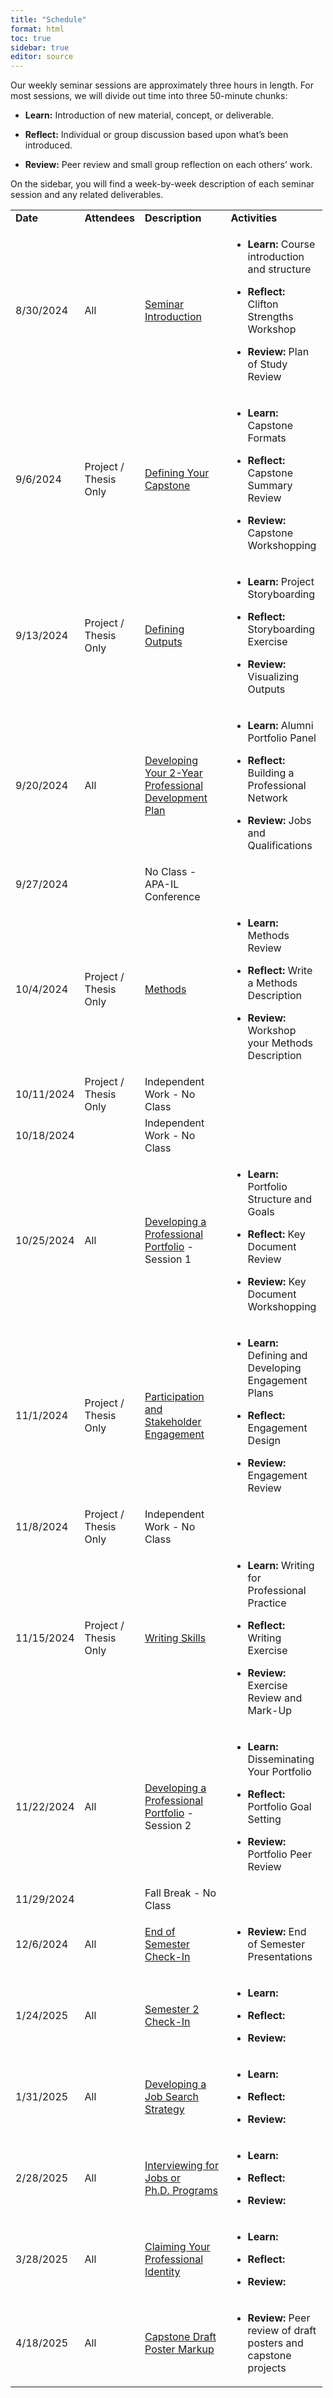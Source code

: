 ```yaml
---
title: "Schedule"
format: html
toc: true
sidebar: true
editor: source
---
```


Our weekly seminar sessions are approximately three hours in length. For most sessions, we will divide out time into three 50-minute chunks:

-   **Learn:** Introduction of new material, concept, or deliverable.

-   **Reflect:** Individual or group discussion based upon what's been introduced.

-   **Review:** Peer review and small group reflection on each others' work.

On the sidebar, you will find a week-by-week description of each seminar session and any related deliverables.

+------------+-----------------------+--------------------------------------------------------------------------------+--------------------------------------------------------------------+
| **Date**   | **Attendees**         | **Description**                                                                | **Activities**                                                     |
+------------+-----------------------+--------------------------------------------------------------------------------+--------------------------------------------------------------------+
| 8/30/2024  | All                   | [Seminar Introduction](01_Introduction.qmd)                                    | -   **Learn:** Course introduction and structure                   |
|            |                       |                                                                                |                                                                    |
|            |                       |                                                                                | -   **Reflect:** Clifton Strengths Workshop                        |
|            |                       |                                                                                |                                                                    |
|            |                       |                                                                                | -   **Review:** Plan of Study Review                               |
+------------+-----------------------+--------------------------------------------------------------------------------+--------------------------------------------------------------------+
| 9/6/2024   | Project / Thesis Only | [Defining Your Capstone](02_Defining.qmd)                                      | -   **Learn:** Capstone Formats                                    |
|            |                       |                                                                                |                                                                    |
|            |                       |                                                                                | -   **Reflect:** Capstone Summary Review                           |
|            |                       |                                                                                |                                                                    |
|            |                       |                                                                                | -   **Review:** Capstone Workshopping                              |
+------------+-----------------------+--------------------------------------------------------------------------------+--------------------------------------------------------------------+
| 9/13/2024  | Project / Thesis Only | [Defining Outputs](03_Outputs.qmd)                                             | -   **Learn:** Project Storyboarding                               |
|            |                       |                                                                                |                                                                    |
|            |                       |                                                                                | -   **Reflect:** Storyboarding Exercise                            |
|            |                       |                                                                                |                                                                    |
|            |                       |                                                                                | -   **Review:** Visualizing Outputs                                |
+------------+-----------------------+--------------------------------------------------------------------------------+--------------------------------------------------------------------+
| 9/20/2024  | All                   | [Developing Your 2-Year Professional Development Plan](04_DevelopmentPlan.qmd) | -   **Learn:** Alumni Portfolio Panel                              |
|            |                       |                                                                                |                                                                    |
|            |                       |                                                                                | -   **Reflect:** Building a Professional Network                   |
|            |                       |                                                                                |                                                                    |
|            |                       |                                                                                | -   **Review:** Jobs and Qualifications                            |
+------------+-----------------------+--------------------------------------------------------------------------------+--------------------------------------------------------------------+
| 9/27/2024  |                       | No Class - APA-IL Conference                                                   |                                                                    |
+------------+-----------------------+--------------------------------------------------------------------------------+--------------------------------------------------------------------+
| 10/4/2024  | Project / Thesis Only | [Methods](07_Methods.qmd)                                                      | -   **Learn:** Methods Review                                      |
|            |                       |                                                                                |                                                                    |
|            |                       |                                                                                | -   **Reflect:** Write a Methods Description                       |
|            |                       |                                                                                |                                                                    |
|            |                       |                                                                                | -   **Review:** Workshop your Methods Description                  |
+------------+-----------------------+--------------------------------------------------------------------------------+--------------------------------------------------------------------+
| 10/11/2024 | Project / Thesis Only | Independent Work - No Class                                                    |                                                                    |
+------------+-----------------------+--------------------------------------------------------------------------------+--------------------------------------------------------------------+
| 10/18/2024 |                       | Independent Work - No Class                                                    |                                                                    |
+------------+-----------------------+--------------------------------------------------------------------------------+--------------------------------------------------------------------+
| 10/25/2024 | All                   | [Developing a Professional Portfolio](09_Portfolio1.qmd) - Session 1           | -   **Learn:** Portfolio Structure and Goals                       |
|            |                       |                                                                                |                                                                    |
|            |                       |                                                                                | -   **Reflect:** Key Document Review                               |
|            |                       |                                                                                |                                                                    |
|            |                       |                                                                                | -   **Review:** Key Document Workshopping                          |
+------------+-----------------------+--------------------------------------------------------------------------------+--------------------------------------------------------------------+
| 11/1/2024  | Project / Thesis Only | [Participation and Stakeholder Engagement](10_Participation.qmd)               | -   **Learn:** Defining and Developing Engagement Plans            |
|            |                       |                                                                                |                                                                    |
|            |                       |                                                                                | -   **Reflect:** Engagement Design                                 |
|            |                       |                                                                                |                                                                    |
|            |                       |                                                                                | -   **Review:** Engagement Review                                  |
+------------+-----------------------+--------------------------------------------------------------------------------+--------------------------------------------------------------------+
| 11/8/2024  | Project / Thesis Only | Independent Work - No Class                                                    |                                                                    |
+------------+-----------------------+--------------------------------------------------------------------------------+--------------------------------------------------------------------+
| 11/15/2024 | Project / Thesis Only | [Writing Skills](12_WritingSkills.qmd)                                         | -   **Learn:** Writing for Professional Practice                   |
|            |                       |                                                                                |                                                                    |
|            |                       |                                                                                | -   **Reflect:** Writing Exercise                                  |
|            |                       |                                                                                |                                                                    |
|            |                       |                                                                                | -   **Review:** Exercise Review and Mark-Up                        |
+------------+-----------------------+--------------------------------------------------------------------------------+--------------------------------------------------------------------+
| 11/22/2024 | All                   | [Developing a Professional Portfolio](13_Portfolio2.qmd) - Session 2           | -   **Learn:** Disseminating Your Portfolio                        |
|            |                       |                                                                                |                                                                    |
|            |                       |                                                                                | -   **Reflect:** Portfolio Goal Setting                            |
|            |                       |                                                                                |                                                                    |
|            |                       |                                                                                | -   **Review:** Portfolio Peer Review                              |
+------------+-----------------------+--------------------------------------------------------------------------------+--------------------------------------------------------------------+
| 11/29/2024 |                       | Fall Break - No Class                                                          |                                                                    |
+------------+-----------------------+--------------------------------------------------------------------------------+--------------------------------------------------------------------+
| 12/6/2024  | All                   | [End of Semester Check-In](15_CheckIn.qmd)                                     | -   **Review:** End of Semester Presentations                      |
+------------+-----------------------+--------------------------------------------------------------------------------+--------------------------------------------------------------------+
| 1/24/2025  | All                   | [Semester 2 Check-In](16_CheckIn.qmd)                                          | -   **Learn:**                                                     |
|            |                       |                                                                                |                                                                    |
|            |                       |                                                                                | -   **Reflect:**                                                   |
|            |                       |                                                                                |                                                                    |
|            |                       |                                                                                | -   **Review:**                                                    |
+------------+-----------------------+--------------------------------------------------------------------------------+--------------------------------------------------------------------+
| 1/31/2025  | All                   | [Developing a Job Search Strategy](17_JobSearch.qmd)                           | -   **Learn:**                                                     |
|            |                       |                                                                                |                                                                    |
|            |                       |                                                                                | -   **Reflect:**                                                   |
|            |                       |                                                                                |                                                                    |
|            |                       |                                                                                | -   **Review:**                                                    |
+------------+-----------------------+--------------------------------------------------------------------------------+--------------------------------------------------------------------+
| 2/28/2025  | All                   | [Interviewing for Jobs or Ph.D. Programs](18_Interviewing.qmd)                 | -   **Learn:**                                                     |
|            |                       |                                                                                |                                                                    |
|            |                       |                                                                                | -   **Reflect:**                                                   |
|            |                       |                                                                                |                                                                    |
|            |                       |                                                                                | -   **Review:**                                                    |
+------------+-----------------------+--------------------------------------------------------------------------------+--------------------------------------------------------------------+
| 3/28/2025  | All                   | [Claiming Your Professional Identity](19_Identity.qmd)                         | -   **Learn:**                                                     |
|            |                       |                                                                                |                                                                    |
|            |                       |                                                                                | -   **Reflect:**                                                   |
|            |                       |                                                                                |                                                                    |
|            |                       |                                                                                | -   **Review:**                                                    |
+------------+-----------------------+--------------------------------------------------------------------------------+--------------------------------------------------------------------+
| 4/18/2025  | All                   | [Capstone Draft Poster Markup](20_Poster.qmd)                                  | -   **Review:** Peer review of draft posters and capstone projects |
+------------+-----------------------+--------------------------------------------------------------------------------+--------------------------------------------------------------------+
